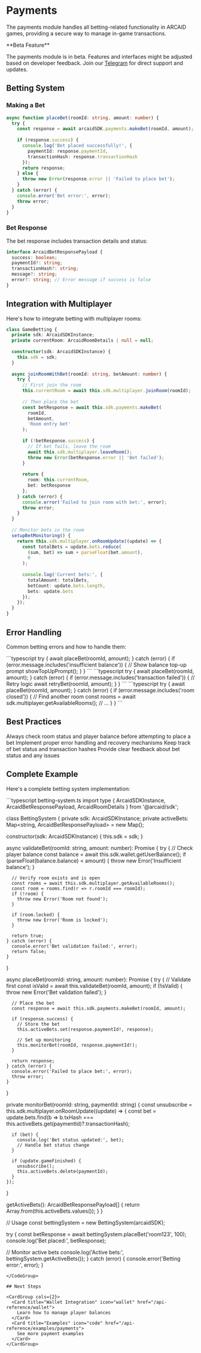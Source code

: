 # Payments

The payments module handles all betting-related functionality in ARCAID games, providing a secure way to manage in-game transactions.

<Warning>
  **Beta Feature**
  
  The payments module is in beta. Features and interfaces might be adjusted based on developer feedback. Join our [Telegram](https://t.me/arcaidxyz) for direct support and updates.
</Warning>

## Betting System

### Making a Bet

```typescript
async function placeBet(roomId: string, amount: number) {
  try {
    const response = await arcaidSDK.payments.makeBet(roomId, amount);
    
    if (response.success) {
      console.log('Bet placed successfully!', {
        paymentId: response.paymentId,
        transactionHash: response.transactionHash
      });
      return response;
    } else {
      throw new Error(response.error || 'Failed to place bet');
    }
  } catch (error) {
    console.error('Bet error:', error);
    throw error;
  }
}
```

### Bet Response

The bet response includes transaction details and status:

```typescript
interface ArcaidBetResponsePayload {
  success: boolean;
  paymentId?: string;
  transactionHash?: string;
  message?: string;
  error?: string; // Error message if success is false
}
```

## Integration with Multiplayer

Here's how to integrate betting with multiplayer rooms:

```typescript
class GameBetting {
  private sdk: ArcaidSDKInstance;
  private currentRoom: ArcaidRoomDetails | null = null;
  
  constructor(sdk: ArcaidSDKInstance) {
    this.sdk = sdk;
  }
  
  async joinRoomWithBet(roomId: string, betAmount: number) {
    try {
      // First join the room
      this.currentRoom = await this.sdk.multiplayer.joinRoom(roomId);
      
      // Then place the bet
      const betResponse = await this.sdk.payments.makeBet(
        roomId,
        betAmount,
        'Room entry bet'
      );
      
      if (!betResponse.success) {
        // If bet fails, leave the room
        await this.sdk.multiplayer.leaveRoom();
        throw new Error(betResponse.error || 'Bet failed');
      }
      
      return {
        room: this.currentRoom,
        bet: betResponse
      };
    } catch (error) {
      console.error('Failed to join room with bet:', error);
      throw error;
    }
  }
  
  // Monitor bets in the room
  setupBetMonitoring() {
    return this.sdk.multiplayer.onRoomUpdate((update) => {
      const totalBets = update.bets.reduce(
        (sum, bet) => sum + parseFloat(bet.amount),
        0
      );
      
      console.log('Current bets:', {
        totalAmount: totalBets,
        betCount: update.bets.length,
        bets: update.bets
      });
    });
  }
}
```

## Error Handling

Common betting errors and how to handle them:

<AccordionGroup>
  <Accordion title="Insufficient Balance">
    ```typescript
    try {
      await placeBet(roomId, amount);
    } catch (error) {
      if (error.message.includes('insufficient balance')) {
        // Show balance top-up prompt
        showTopUpPrompt();
      }
    }
    ```
  </Accordion>
  
  <Accordion title="Transaction Failed">
    ```typescript
    try {
      await placeBet(roomId, amount);
    } catch (error) {
      if (error.message.includes('transaction failed')) {
        // Retry logic
        await retryBet(roomId, amount);
      }
    }
    ```
  </Accordion>
  
  <Accordion title="Room Full/Closed">
    ```typescript
    try {
      await placeBet(roomId, amount);
    } catch (error) {
      if (error.message.includes('room closed')) {
        // Find another room
        const rooms = await sdk.multiplayer.getAvailableRooms();
        // ...
      }
    }
    ```
  </Accordion>
</AccordionGroup>

## Best Practices

<Steps>
  <Step title="Validate Before Betting">
    Always check room status and player balance before attempting to place a bet
  </Step>
  <Step title="Handle Failures Gracefully">
    Implement proper error handling and recovery mechanisms
  </Step>
  <Step title="Monitor Transactions">
    Keep track of bet status and transaction hashes
  </Step>
  <Step title="User Feedback">
    Provide clear feedback about bet status and any issues
  </Step>
</Steps>

## Complete Example

Here's a complete betting system implementation:

<CodeGroup>
```typescript betting-system.ts
import type {
  ArcaidSDKInstance,
  ArcaidBetResponsePayload,
  ArcaidRoomDetails
} from '@arcaid/sdk';

class BettingSystem {
  private sdk: ArcaidSDKInstance;
  private activeBets: Map<string, ArcaidBetResponsePayload> = new Map();
  
  constructor(sdk: ArcaidSDKInstance) {
    this.sdk = sdk;
  }
  
  async validateBet(roomId: string, amount: number): Promise<boolean> {
    try {
      // Check player balance
      const balance = await this.sdk.wallet.getUserBalance();
      if (parseFloat(balance.balance) < amount) {
        throw new Error('Insufficient balance');
      }
      
      // Verify room exists and is open
      const rooms = await this.sdk.multiplayer.getAvailableRooms();
      const room = rooms.find(r => r.roomId === roomId);
      if (!room) {
        throw new Error('Room not found');
      }
      
      if (room.locked) {
        throw new Error('Room is locked');
      }
      
      return true;
    } catch (error) {
      console.error('Bet validation failed:', error);
      return false;
    }
  }
  
  async placeBet(roomId: string, amount: number): Promise<ArcaidBetResponsePayload> {
    try {
      // Validate first
      const isValid = await this.validateBet(roomId, amount);
      if (!isValid) {
        throw new Error('Bet validation failed');
      }
      
      // Place the bet
      const response = await this.sdk.payments.makeBet(roomId, amount);
      
      if (response.success) {
        // Store the bet
        this.activeBets.set(response.paymentId!, response);
        
        // Set up monitoring
        this.monitorBet(roomId, response.paymentId!);
      }
      
      return response;
    } catch (error) {
      console.error('Failed to place bet:', error);
      throw error;
    }
  }
  
  private monitorBet(roomId: string, paymentId: string) {
    const unsubscribe = this.sdk.multiplayer.onRoomUpdate((update) => {
      const bet = update.bets.find(b => b.txHash === this.activeBets.get(paymentId)?.transactionHash);
      
      if (bet) {
        console.log('Bet status updated:', bet);
        // Handle bet status change
      }
      
      if (update.gameFinished) {
        unsubscribe();
        this.activeBets.delete(paymentId);
      }
    });
  }
  
  getActiveBets(): ArcaidBetResponsePayload[] {
    return Array.from(this.activeBets.values());
  }
}

// Usage
const bettingSystem = new BettingSystem(arcaidSDK);

try {
  const betResponse = await bettingSystem.placeBet('room123', 100);
  console.log('Bet placed:', betResponse);
  
  // Monitor active bets
  console.log('Active bets:', bettingSystem.getActiveBets());
} catch (error) {
  console.error('Betting error:', error);
}
```
</CodeGroup>

## Next Steps

<CardGroup cols={2}>
  <Card title="Wallet Integration" icon="wallet" href="/api-reference/wallet">
    Learn how to manage player balances
  </Card>
  <Card title="Examples" icon="code" href="/api-reference/examples/payments">
    See more payment examples
  </Card>
</CardGroup> 